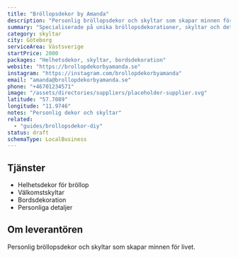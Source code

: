 ```yaml
---
title: "Bröllopsdekor by Amanda"
description: "Personlig bröllopsdekor och skyltar som skapar minnen för livet."
summary: "Specialiserade på unika bröllopsdekorationer, skyltar och detaljer som speglar er personlighet och kärlekshistoria."
category: skyltar
city: Göteborg
serviceArea: Västsverige
startPrice: 2000
packages: "Helhetsdekor, skyltar, bordsdekoration"
website: "https://brollopdekorbyamanda.se"
instagram: "https://instagram.com/brollopdekorbyamanda"
email: "amanda@brollopdekorbyamanda.se"
phone: "+46701234571"
image: "/assets/directories/suppliers/placeholder-supplier.svg"
latitude: "57.7089"
longitude: "11.9746"
notes: "Personlig dekor och skyltar"
related:
  - "guides/brollopsdekor-diy"
status: draft
schemaType: LocalBusiness
---
```


## Tjänster

- Helhetsdekor för bröllop
- Välkomstskyltar
- Bordsdekoration
- Personliga detaljer

## Om leverantören

Personlig bröllopsdekor och skyltar som skapar minnen för livet.
